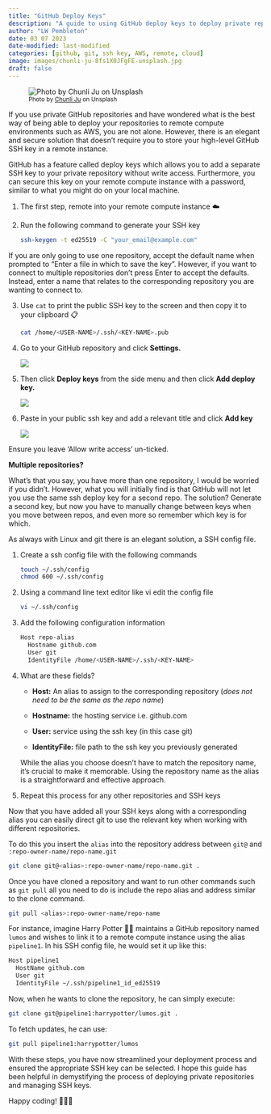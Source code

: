 ```yaml
---
title: "GitHub Deploy Keys"
description: "A guide to using GitHub deploy keys to deploy private repos in remote compute sessions"
author: "LW Pembleton"
date: 03 07 2023
date-modified: last-modified
categories: [github, git, ssh key, AWS, remote, cloud]
image: images/chunli-ju-8fs1X0JFgFE-unsplash.jpg
draft: false
---
```


![~Photo by [Chunli Ju](https://unsplash.com/@chunlea) on Unsplash~](images/chunli-ju-8fs1X0JFgFE-unsplash.jpg)

If you use private GitHub repositories and have wondered what is the best way of being able to deploy your repositories to remote compute environments such as AWS, you are not alone. However, there is an elegant and secure solution that doesn't require you to store your high-level GitHub SSH key in a remote instance.

GitHub has a feature called deploy keys which allows you to add a separate SSH key to your private repository without write access. Furthermore, you can secure this key on your remote compute instance with a password, similar to what you might do on your local machine.

1.  The first step, remote into your remote compute instance ☁️

2.  Run the following command to generate your SSH key

    ``` bash
    ssh-keygen -t ed25519 -C "your_email@example.com"
    ```

::: callout-tip
If you are only going to use one repository, accept the default name when prompted to "Enter a file in which to save the key". However, if you want to connect to multiple repositories don't press Enter to accept the defaults. Instead, enter a name that relates to the corresponding repository you are wanting to connect to.
:::

3.  Use `cat` to print the public SSH key to the screen and then copy it to your clipboard 📋

    ``` bash
    cat /home/<USER-NAME>/.ssh/<KEY-NAME>.pub
    ```

4.  Go to your GitHub repository and click **Settings.**

    ![](images/github-settings.png)

5.  Then click **Deploy keys** from the side menu and then click **Add deploy key.**

    ![](images/github-deploykeys.png)

6.  Paste in your public ssh key and add a relevant title and click **Add key**

    ![](images/github-addnew.png)

::: callout-warning
Ensure you leave 'Allow write access' un-ticked.
:::

**Multiple repositories?**

What's that you say, you have more than one repository, I would be worried if you didn't. However, what you will initially find is that GitHub will not let you use the same ssh deploy key for a second repo. The solution? Generate a second key, but now you have to manually change between keys when you move between repos, and even more so remember which key is for which.

As always with Linux and git there is an elegant solution, a SSH config file.

1.  Create a ssh config file with the following commands

    ``` bash
    touch ~/.ssh/config
    chmod 600 ~/.ssh/config
    ```

2.  Using a command line text editor like vi edit the config file

    ``` bash
    vi ~/.ssh/config
    ```

3.  Add the following configuration information

    ``` bash
    Host repo-alias
      Hostname github.com
      User git
      IdentityFile /home/<USER-NAME>/.ssh/<KEY-NAME>
    ```

4.  What are these fields?

    -   **Host:** An alias to assign to the corresponding repository (*does not need to be the same as the repo name*)

    -   **Hostname:** the hosting service i.e. github.com

    -   **User:** service using the ssh key (in this case git)

    -   **IdentityFile:** file path to the ssh key you previously generated

    ::: callout-tip
    While the alias you choose doesn't have to match the repository name, it's crucial to make it memorable. Using the repository name as the alias is a straightforward and effective approach.
    :::

5.  Repeat this process for any other repositories and SSH keys

Now that you have added all your SSH keys along with a corresponding alias you can easily direct git to use the relevant key when working with different repositories.

To do this you insert the `alias` into the repository address between `git@` and `:repo-owner-name/repo-name.git`

``` bash
git clone git@<alias>:repo-owner-name/repo-name.git .
```

Once you have cloned a repository and want to run other commands such as `git pull` all you need to do is include the repo alias and address similar to the clone command.

``` bash
git pull <alias>:repo-owner-name/repo-name
```

For instance, imagine Harry Potter 🧙🔮 maintains a GitHub repository named `lumos` and wishes to link it to a remote compute instance using the alias `pipeline1`. In his SSH config file, he would set it up like this:

``` bash
Host pipeline1
  HostName github.com
  User git
  IdentityFile ~/.ssh/pipeline1_id_ed25519
```

Now, when he wants to clone the repository, he can simply execute:

``` bash
git clone git@pipeline1:harrypotter/lumos.git .
```

To fetch updates, he can use:

``` bash
git pull pipeline1:harrypotter/lumos
```

With these steps, you have now streamlined your deployment process and ensured the appropriate SSH key can be selected. I hope this guide has been helpful in demystifying the process of deploying private repositories and managing SSH keys.

Happy coding! 🧑‍💻🔑
